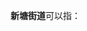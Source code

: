 '''新塘街道'''可以指：
{{PRC admin/disambig|33/01/09/004/000|35/05/82/005/000|44/01/06/022/000}}
{{disambig|cat=四字乡级行政区划消歧义}}